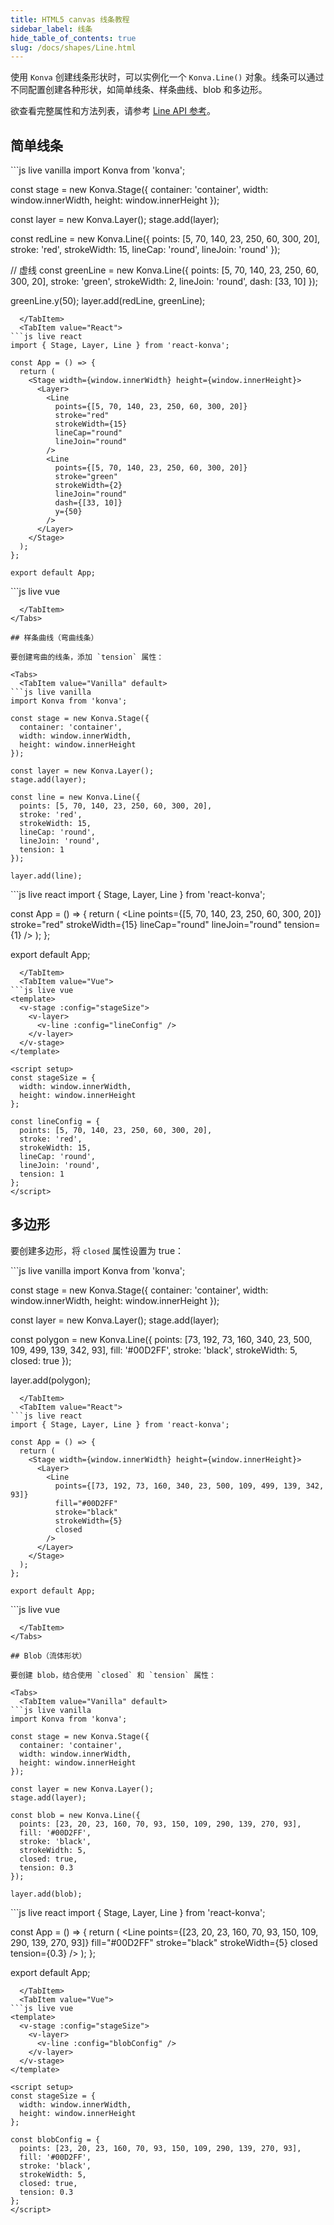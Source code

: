 ```yaml
---
title: HTML5 canvas 线条教程
sidebar_label: 线条
hide_table_of_contents: true
slug: /docs/shapes/Line.html
---
```


使用 `Konva` 创建线条形状时，可以实例化一个 `Konva.Line()` 对象。线条可以通过不同配置创建各种形状，如简单线条、样条曲线、blob 和多边形。

欲查看完整属性和方法列表，请参考 [Line API 参考](/api/Konva.Line.html)。


## 简单线条

<Tabs>
  <TabItem value="Vanilla" default>
```js live vanilla
import Konva from 'konva';

const stage = new Konva.Stage({
  container: 'container',
  width: window.innerWidth,
  height: window.innerHeight
});

const layer = new Konva.Layer();
stage.add(layer);

const redLine = new Konva.Line({
  points: [5, 70, 140, 23, 250, 60, 300, 20],
  stroke: 'red',
  strokeWidth: 15,
  lineCap: 'round',
  lineJoin: 'round'
});

// 虚线
const greenLine = new Konva.Line({
  points: [5, 70, 140, 23, 250, 60, 300, 20],
  stroke: 'green',
  strokeWidth: 2,
  lineJoin: 'round',
  dash: [33, 10]
});

greenLine.y(50);
layer.add(redLine, greenLine);
```
  </TabItem>
  <TabItem value="React">
```js live react
import { Stage, Layer, Line } from 'react-konva';

const App = () => {
  return (
    <Stage width={window.innerWidth} height={window.innerHeight}>
      <Layer>
        <Line
          points={[5, 70, 140, 23, 250, 60, 300, 20]}
          stroke="red"
          strokeWidth={15}
          lineCap="round"
          lineJoin="round"
        />
        <Line
          points={[5, 70, 140, 23, 250, 60, 300, 20]}
          stroke="green"
          strokeWidth={2}
          lineJoin="round"
          dash={[33, 10]}
          y={50}
        />
      </Layer>
    </Stage>
  );
};

export default App;
```
  </TabItem>
  <TabItem value="Vue">
```js live vue
<template>
  <v-stage :config="stageSize">
    <v-layer>
      <v-line :config="redLineConfig" />
      <v-line :config="greenLineConfig" />
    </v-layer>
  </v-stage>
</template>

<script setup>
const stageSize = {
  width: window.innerWidth,
  height: window.innerHeight
};

const redLineConfig = {
  points: [5, 70, 140, 23, 250, 60, 300, 20],
  stroke: 'red',
  strokeWidth: 15,
  lineCap: 'round',
  lineJoin: 'round'
};

const greenLineConfig = {
  points: [5, 70, 140, 23, 250, 60, 300, 20],
  stroke: 'green',
  strokeWidth: 2,
  lineJoin: 'round',
  dash: [33, 10],
  y: 50
};
</script>
```
  </TabItem>
</Tabs>

## 样条曲线（弯曲线条）

要创建弯曲的线条，添加 `tension` 属性：

<Tabs>
  <TabItem value="Vanilla" default>
```js live vanilla
import Konva from 'konva';

const stage = new Konva.Stage({
  container: 'container',
  width: window.innerWidth,
  height: window.innerHeight
});

const layer = new Konva.Layer();
stage.add(layer);

const line = new Konva.Line({
  points: [5, 70, 140, 23, 250, 60, 300, 20],
  stroke: 'red',
  strokeWidth: 15,
  lineCap: 'round',
  lineJoin: 'round',
  tension: 1
});

layer.add(line);
```
  </TabItem>
  <TabItem value="React">
```js live react
import { Stage, Layer, Line } from 'react-konva';

const App = () => {
  return (
    <Stage width={window.innerWidth} height={window.innerHeight}>
      <Layer>
        <Line
          points={[5, 70, 140, 23, 250, 60, 300, 20]}
          stroke="red"
          strokeWidth={15}
          lineCap="round"
          lineJoin="round"
          tension={1}
        />
      </Layer>
    </Stage>
  );
};

export default App;
```
  </TabItem>
  <TabItem value="Vue">
```js live vue
<template>
  <v-stage :config="stageSize">
    <v-layer>
      <v-line :config="lineConfig" />
    </v-layer>
  </v-stage>
</template>

<script setup>
const stageSize = {
  width: window.innerWidth,
  height: window.innerHeight
};

const lineConfig = {
  points: [5, 70, 140, 23, 250, 60, 300, 20],
  stroke: 'red',
  strokeWidth: 15,
  lineCap: 'round',
  lineJoin: 'round',
  tension: 1
};
</script>
```
  </TabItem>
</Tabs>

## 多边形

要创建多边形，将 `closed` 属性设置为 true：

<Tabs>
  <TabItem value="Vanilla" default>
```js live vanilla
import Konva from 'konva';

const stage = new Konva.Stage({
  container: 'container',
  width: window.innerWidth,
  height: window.innerHeight
});

const layer = new Konva.Layer();
stage.add(layer);

const polygon = new Konva.Line({
  points: [73, 192, 73, 160, 340, 23, 500, 109, 499, 139, 342, 93],
  fill: '#00D2FF',
  stroke: 'black',
  strokeWidth: 5,
  closed: true
});

layer.add(polygon);
```
  </TabItem>
  <TabItem value="React">
```js live react
import { Stage, Layer, Line } from 'react-konva';

const App = () => {
  return (
    <Stage width={window.innerWidth} height={window.innerHeight}>
      <Layer>
        <Line
          points={[73, 192, 73, 160, 340, 23, 500, 109, 499, 139, 342, 93]}
          fill="#00D2FF"
          stroke="black"
          strokeWidth={5}
          closed
        />
      </Layer>
    </Stage>
  );
};

export default App;
```
  </TabItem>
  <TabItem value="Vue">
```js live vue
<template>
  <v-stage :config="stageSize">
    <v-layer>
      <v-line :config="polygonConfig" />
    </v-layer>
  </v-stage>
</template>

<script setup>
const stageSize = {
  width: window.innerWidth,
  height: window.innerHeight
};

const polygonConfig = {
  points: [73, 192, 73, 160, 340, 23, 500, 109, 499, 139, 342, 93],
  fill: '#00D2FF',
  stroke: 'black',
  strokeWidth: 5,
  closed: true
};
</script>
```
  </TabItem>
</Tabs>

## Blob（流体形状）

要创建 blob，结合使用 `closed` 和 `tension` 属性：

<Tabs>
  <TabItem value="Vanilla" default>
```js live vanilla
import Konva from 'konva';

const stage = new Konva.Stage({
  container: 'container',
  width: window.innerWidth,
  height: window.innerHeight
});

const layer = new Konva.Layer();
stage.add(layer);

const blob = new Konva.Line({
  points: [23, 20, 23, 160, 70, 93, 150, 109, 290, 139, 270, 93],
  fill: '#00D2FF',
  stroke: 'black',
  strokeWidth: 5,
  closed: true,
  tension: 0.3
});

layer.add(blob);
```
  </TabItem>
  <TabItem value="React">
```js live react
import { Stage, Layer, Line } from 'react-konva';

const App = () => {
  return (
    <Stage width={window.innerWidth} height={window.innerHeight}>
      <Layer>
        <Line
          points={[23, 20, 23, 160, 70, 93, 150, 109, 290, 139, 270, 93]}
          fill="#00D2FF"
          stroke="black"
          strokeWidth={5}
          closed
          tension={0.3}
        />
      </Layer>
    </Stage>
  );
};

export default App;
```
  </TabItem>
  <TabItem value="Vue">
```js live vue
<template>
  <v-stage :config="stageSize">
    <v-layer>
      <v-line :config="blobConfig" />
    </v-layer>
  </v-stage>
</template>

<script setup>
const stageSize = {
  width: window.innerWidth,
  height: window.innerHeight
};

const blobConfig = {
  points: [23, 20, 23, 160, 70, 93, 150, 109, 290, 139, 270, 93],
  fill: '#00D2FF',
  stroke: 'black',
  strokeWidth: 5,
  closed: true,
  tension: 0.3
};
</script>
```
  </TabItem>
</Tabs>
